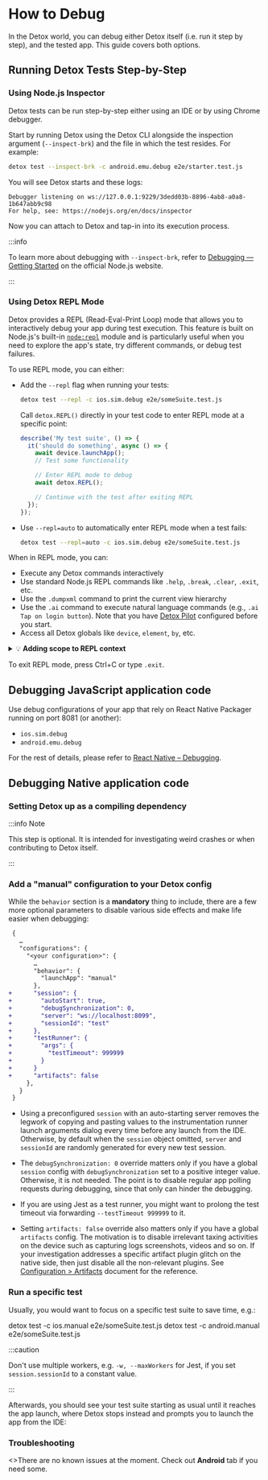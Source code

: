 
# How to Debug

In the Detox world, you can debug either Detox itself (i.e. run it step by step), and the tested app. This guide covers both options.

## Running Detox Tests Step-by-Step

### Using Node.js Inspector

Detox tests can be run step-by-step either using an IDE or by using Chrome debugger.

Start by running Detox using the Detox CLI alongside the inspection argument (`--inspect-brk`) and the file in which the test resides. For example:

```bash
detox test --inspect-brk -c android.emu.debug e2e/starter.test.js
```

You will see Detox starts and these logs:

```plain text
Debugger listening on ws://127.0.0.1:9229/3dedd03b-8896-4ab8-a0a8-1b647abb9c98
For help, see: https://nodejs.org/en/docs/inspector
```

Now you can attach to Detox and tap-in into its execution process.

:::info

To learn more about debugging with `--inspect-brk`, refer to [Debugging — Getting Started](https://nodejs.org/en/docs/guides/debugging-getting-started/) on the official Node.js website.

:::

<Tabs groupId="debuggerAttach">
  <TabItem value="Webstorm" label="Webstorm" default>
    <DebuggerAttachWebstorm />
  </TabItem>
  <TabItem value="vs-code" label="vs-code">
    <DebuggerAttachVscode />
  </TabItem>
  <TabItem value="Chrome" label="Chrome">
    <DebuggerAttachChrome />
  </TabItem>
</Tabs>

### Using Detox REPL Mode

Detox provides a REPL (Read-Eval-Print Loop) mode that allows you to interactively debug your app during test execution. This feature is built on Node.js's built-in [`node:repl`][1] module and is particularly useful when you need to explore the app's state, try different commands, or debug test failures.

To use REPL mode, you can either:

* Add the `--repl` flag when running your tests:

  ```bash
  detox test --repl -c ios.sim.debug e2e/someSuite.test.js
  ```

  Call `detox.REPL()` directly in your test code to enter REPL mode at a specific point:

  ```js
  describe('My test suite', () => {
    it('should do something', async () => {
      await device.launchApp();
      // Test some functionality

      // Enter REPL mode to debug
      await detox.REPL();

      // Continue with the test after exiting REPL
    });
  });
  ```

* Use `--repl=auto` to automatically enter REPL mode when a test fails:

  ```bash
  detox test --repl=auto -c ios.sim.debug e2e/someSuite.test.js
  ```

When in REPL mode, you can:

- Execute any Detox commands interactively
- Use standard Node.js REPL commands like `.help`, `.break`, `.clear`, `.exit`, etc.
- Use the `.dumpxml` command to print the current view hierarchy
- Use the `.ai` command to execute natural language commands (e.g., `.ai Tap on login button`). Note that you have [Detox Pilot][2] configured before you start.
- Access all Detox globals like `device`, `element`, `by`, etc.

<details>

  <summary>💡 <b>Adding scope to REPL context</b></summary>

You can pass extra scope to the REPL context to make those properties available during your debugging session. This is especially useful for providing access to screen drivers, test data, or utility functions:

```js
// Create useful objects for debugging
const myScreenDriver = {
  login: async (username, password) => { /* ... */ },
  navigateToSettings: async () => { /* ... */ }
};

const testUser = {
  username: 'test@example.com',
  password: 'password123',
};

// Pass them to the REPL context
await detox.REPL({
  myScreenDriver,
  testUser,
  sleep: (ms) => new Promise(resolve => setTimeout(resolve, ms)),
});
```

In the REPL session, you can then access and use these objects:

```
detox> myScreenDriver.login(testUser.username, testUser.password)
// Executes the login function

detox> await sleep(1000)
// Waits for 1 second
```
</details>

To exit REPL mode, press Ctrl+C or type `.exit`.

## Debugging JavaScript application code

Use debug configurations of your app that rely on React Native Packager running on port 8081 (or another):

* `ios.sim.debug`
* `android.emu.debug`

For the rest of details, please refer to [React Native – Debugging](https://reactnative.dev/docs/debugging).

## Debugging Native application code

### Setting Detox up as a compiling dependency

:::info Note

This step is optional. It is intended for investigating weird crashes or when contributing to Detox itself.

:::

<Tabs groupId="mobileOs">
  <TabItem value="iOS" label="iOS" default>
    <CompilingIOS />
  </TabItem>
  <TabItem value="Android" label="Android">
    <CompilingAndroid />
  </TabItem>
</Tabs>

### Add a "manual" configuration to your Detox config

<Tabs groupId="mobileOs">
  <TabItem value="iOS" label="iOS" default>
    <ConfigIOS />
  </TabItem>
  <TabItem value="Android" label="Android">
    <ConfigAndroid />
  </TabItem>
</Tabs>

While the `behavior` section is a **mandatory** thing to include, there are a few more optional
parameters to disable various side effects and make life easier when debugging:

```diff
 {
   …
   "configurations": {
     "<your configuration>": {
       …
       "behavior": {
         "launchApp": "manual"
       },
+      "session": {
+        "autoStart": true,
+        "debugSynchronization": 0,
+        "server": "ws://localhost:8099",
+        "sessionId": "test"
+      },
+      "testRunner": {
+        "args": {
+          "testTimeout": 999999
+        }
+      }
+      "artifacts": false
     },
   }
 }
```

- Using a preconfigured `session` with an auto-starting server removes the legwork of copying and
pasting values to the instrumentation runner launch arguments dialog every time before any launch
from the IDE. Otherwise, by default when the `session` object omitted, `server` and `sessionId`
are randomly generated for every new test session.

- The `debugSynchronization: 0` override matters only if you have a global `session` config
with `debugSynchronization` set to a positive integer value. Otherwise, it is not needed. The point
is to disable regular app polling requests during debugging, since that only can hinder the debugging.

- If you are using Jest as a test runner, you might want to prolong the test timeout via forwarding
`--testTimeout 999999` to it.

- Setting `artifacts: false` override also matters only if you have a global `artifacts` config.
The motivation is to disable irrelevant taxing activities on the device such as capturing logs
screenshots, videos and so on. If your investigation addresses a specific artifact plugin glitch
on the native side, then just disable all the non-relevant plugins. See
[Configuration > Artifacts](../config/artifacts.mdx) document for the reference.

### Run a specific test

Usually, you would want to focus on a specific test suite to save time, e.g.:

<Tabs groupId="mobileOs">
  <TabItem value="iOS" label="iOS">
    <CodeBlock language="sh">
      detox test -c ios.manual e2e/someSuite.test.js
    </CodeBlock>
  </TabItem>
  <TabItem value="Android" label="Android">
    <CodeBlock language="sh">
      detox test -c android.manual e2e/someSuite.test.js
    </CodeBlock>
  </TabItem>
</Tabs>

:::caution

Don't use multiple workers, e.g. `-w, --maxWorkers` for Jest, if you set `session.sessionId` to a constant value.

:::

Afterwards, you should see your test suite starting as usual until it reaches the app launch, where
Detox stops instead and prompts you to launch the app from the IDE:

<Tabs groupId="mobileOs">
  <TabItem value="iOS" label="iOS">
    <RunIos />
  </TabItem>
  <TabItem value="Android" label="Android">
    <RunAndroid />
  </TabItem>
</Tabs>

### Troubleshooting

<Tabs groupId="mobileOs">
  <TabItem value="iOS" label="iOS">
    <>There are no known issues at the moment. Check out <b>Android</b> tab if you need some.</>
  </TabItem>
  <TabItem value="Android" label="Android">
    <TroubleshootingAndroid />
  </TabItem>
</Tabs>

[1]: https://nodejs.org/api/repl.html
[2]: ../pilot/testing-with-pilot.md
